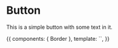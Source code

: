 
<Meta title="Presenters|Border" component={Border} />

# Button

<Props of={Border} />

This is a simple button with some text in it.

<Story name="Default">
  {{
    components: { Border },
    template: `<Border :token="{ declaration: 'hola', value: '1px solid red' }"></Border>`,
  }}
</Story>
